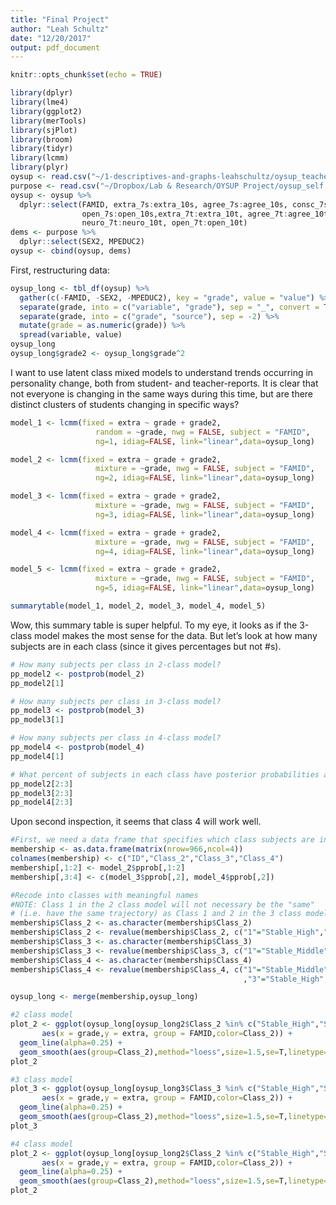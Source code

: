 ```yaml
---
title: "Final Project"
author: "Leah Schultz"
date: "12/20/2017"
output: pdf_document
---
```


```r
knitr::opts_chunk$set(echo = TRUE)
```

```r
library(dplyr)
library(lme4)
library(ggplot2)
library(merTools)
library(sjPlot)
library(broom)
library(tidyr)
library(lcmm)
library(plyr)
oysup <- read.csv("~/1-descriptives-and-graphs-leahschultz/oysup_teacher_self.csv")
purpose <- read.csv("~/Dropbox/Lab & Research/OYSUP Project/oysup_self.csv")
oysup <- oysup %>%
  dplyr::select(FAMID, extra_7s:extra_10s, agree_7s:agree_10s, consc_7s:consc_10s, neuro_7s:neuro_10s,
                open_7s:open_10s,extra_7t:extra_10t, agree_7t:agree_10t, consc_7t:consc_10t,
                neuro_7t:neuro_10t, open_7t:open_10t)
dems <- purpose %>%
  dplyr::select(SEX2, MPEDUC2)
oysup <- cbind(oysup, dems)
```

First, restructuring data:

```r
oysup_long <- tbl_df(oysup) %>%
  gather(c(-FAMID, -SEX2, -MPEDUC2), key = "grade", value = "value") %>%
  separate(grade, into = c("variable", "grade"), sep = "_", convert = T) %>%
  separate(grade, into = c("grade", "source"), sep = -2) %>%
  mutate(grade = as.numeric(grade)) %>%
  spread(variable, value)
oysup_long
oysup_long$grade2 <- oysup_long$grade^2
```

I want to use latent class mixed models to understand trends occurring in personality change, both from student- and teacher-reports. It is clear that not everyone is changing in the same ways during this time, but are there distinct clusters of students changing in specific ways?

```r
model_1 <- lcmm(fixed = extra ~ grade + grade2, 
                   random = ~grade, nwg = FALSE, subject = "FAMID",
                   ng=1, idiag=FALSE, link="linear",data=oysup_long)

model_2 <- lcmm(fixed = extra ~ grade + grade2, 
                   mixture = ~grade, nwg = FALSE, subject = "FAMID",
                   ng=2, idiag=FALSE, link="linear",data=oysup_long)

model_3 <- lcmm(fixed = extra ~ grade + grade2, 
                   mixture = ~grade, nwg = FALSE, subject = "FAMID",
                   ng=3, idiag=FALSE, link="linear",data=oysup_long)

model_4 <- lcmm(fixed = extra ~ grade + grade2, 
                   mixture = ~grade, nwg = FALSE, subject = "FAMID",
                   ng=4, idiag=FALSE, link="linear",data=oysup_long)

model_5 <- lcmm(fixed = extra ~ grade + grade2, 
                   mixture = ~grade, nwg = FALSE, subject = "FAMID",
                   ng=5, idiag=FALSE, link="linear",data=oysup_long)
```

```r
summarytable(model_1, model_2, model_3, model_4, model_5)
```
Wow, this summary table is super helpful. To my eye, it looks as if the 3-class model makes the most sense for the data. But let's look at how many subjects are in each class (since it gives percentages but not #s).

```r

# How many subjects per class in 2-class model?
pp_model2 <- postprob(model_2) 
pp_model2[1]

# How many subjects per class in 3-class model?
pp_model3 <- postprob(model_3) 
pp_model3[1]

# How many subjects per class in 4-class model?
pp_model4 <- postprob(model_4) 
pp_model4[1]

# What percent of subjects in each class have posterior probabilities above thresholds (specified in the function)?
pp_model2[2:3]
pp_model3[2:3]
pp_model4[2:3]
```

Upon second inspection, it seems that class 4 will work well.

```r
#First, we need a data frame that specifies which class subjects are in
membership <- as.data.frame(matrix(nrow=966,ncol=4))
colnames(membership) <- c("ID","Class_2","Class_3","Class_4")
membership[,1:2] <- model_2$pprob[,1:2]
membership[,3:4] <- c(model_3$pprob[,2], model_4$pprob[,2])

#Recode into classes with meaningful names
#NOTE: Class 1 in the 2 class model will not necessary be the "same" 
# (i.e. have the same trajectory) as Class 1 and 2 in the 3 class model.
membership$Class_2 <- as.character(membership$Class_2)
membership$Class_2 <- revalue(membership$Class_2, c("1"="Stable_High","2"="Stable_Low"))
membership$Class_3 <- as.character(membership$Class_3)
membership$Class_3 <- revalue(membership$Class_3, c("1"="Stable_Middle","2"="Stable_High","3"="Stable_Low"))
membership$Class_4 <- as.character(membership$Class_4)
membership$Class_4 <- revalue(membership$Class_4, c("1"="Stable_Middle","2"="Stable_Low"
                                                    ,"3"="Stable_High","4"="Stable_VeryLow"))

oysup_long <- merge(membership,oysup_long)

#2 class model
plot_2 <- ggplot(oysup_long[oysup_long2$Class_2 %in% c("Stable_High","Stable_Low"), ],
       aes(x = grade,y = extra, group = FAMID,color=Class_2)) + 
  geom_line(alpha=0.25) + 
  geom_smooth(aes(group=Class_2),method="loess",size=1.5,se=T,linetype="longdash")
plot_2

#3 class model
plot_3 <- ggplot(oysup_long[oysup_long3$Class_3 %in% c("Stable_High","Stable_Low"), ],
       aes(x = grade,y = extra, group = FAMID,color=Class_2)) + 
  geom_line(alpha=0.25) + 
  geom_smooth(aes(group=Class_2),method="loess",size=1.5,se=T,linetype="longdash")
plot_3

#4 class model
plot_2 <- ggplot(oysup_long[oysup_long2$Class_2 %in% c("Stable_High","Stable_Low"), ],
       aes(x = grade,y = extra, group = FAMID,color=Class_2)) + 
  geom_line(alpha=0.25) + 
  geom_smooth(aes(group=Class_2),method="loess",size=1.5,se=T,linetype="longdash")
plot_2
```
